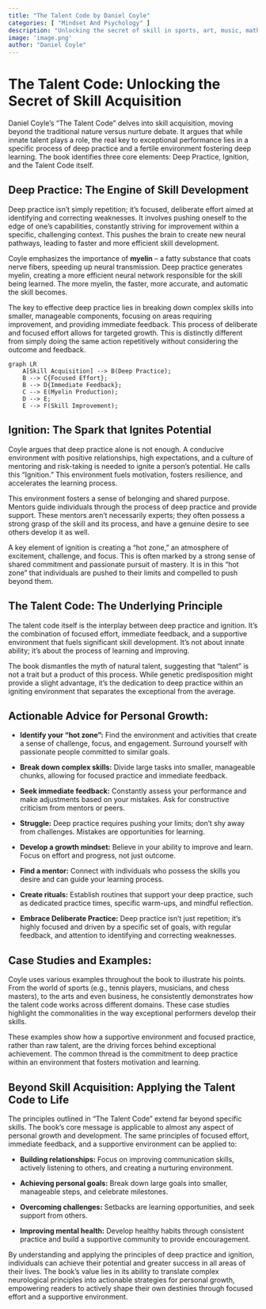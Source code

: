 ```yaml
---
title: "The Talent Code by Daniel Coyle"
categories: [ "Mindset And Psychology" ]
description: "Unlocking the secret of skill in sports, art, music, math, and more"
image: 'image.png'
author: "Daniel Coyle"
---
```

# The Talent Code: Unlocking the Secret of Skill Acquisition

Daniel Coyle's "The Talent Code" delves into skill acquisition, moving beyond the traditional nature versus nurture debate.  It argues that while innate talent plays a role, the real key to exceptional performance lies in a specific process of deep practice and a fertile environment fostering deep learning.  The book identifies three core elements: Deep Practice, Ignition, and the Talent Code itself.


## Deep Practice: The Engine of Skill Development

Deep practice isn't simply repetition; it's focused, deliberate effort aimed at identifying and correcting weaknesses. It involves pushing oneself to the edge of one's capabilities, constantly striving for improvement within a specific, challenging context. This pushes the brain to create new neural pathways, leading to faster and more efficient skill development.

Coyle emphasizes the importance of **myelin** – a fatty substance that coats nerve fibers, speeding up neural transmission.  Deep practice generates myelin, creating a more efficient neural network responsible for the skill being learned.  The more myelin, the faster, more accurate, and automatic the skill becomes.

The key to effective deep practice lies in breaking down complex skills into smaller, manageable components, focusing on areas requiring improvement, and providing immediate feedback.  This process of deliberate and focused effort allows for targeted growth.  This is distinctly different from simply doing the same action repetitively without considering the outcome and feedback.

```mermaid
graph LR
    A[Skill Acquisition] --> B(Deep Practice);
    B --> C{Focused Effort};
    B --> D{Immediate Feedback};
    C --> E(Myelin Production);
    D --> E;
    E --> F(Skill Improvement);
```

## Ignition: The Spark that Ignites Potential

Coyle argues that deep practice alone is not enough. A conducive environment with positive relationships, high expectations, and a culture of mentoring and risk-taking is needed to ignite a person's potential. He calls this "Ignition." This environment fuels motivation, fosters resilience, and accelerates the learning process.

This environment fosters a sense of belonging and shared purpose. Mentors guide individuals through the process of deep practice and provide support. These mentors aren't necessarily experts; they often possess a strong grasp of the skill and its process, and have a genuine desire to see others develop it as well.

A key element of ignition is creating a “hot zone,” an atmosphere of excitement, challenge, and focus. This is often marked by a strong sense of shared commitment and passionate pursuit of mastery. It is in this “hot zone” that individuals are pushed to their limits and compelled to push beyond them.

## The Talent Code:  The Underlying Principle

The talent code itself is the interplay between deep practice and ignition.  It's the combination of focused effort, immediate feedback, and a supportive environment that fuels significant skill development.  It's not about innate ability; it's about the process of learning and improving.

The book dismantles the myth of natural talent, suggesting that "talent" is not a trait but a product of this process. While genetic predisposition might provide a slight advantage, it's the dedication to deep practice within an igniting environment that separates the exceptional from the average.

## Actionable Advice for Personal Growth:

* **Identify your "hot zone":** Find the environment and activities that create a sense of challenge, focus, and engagement.  Surround yourself with passionate people committed to similar goals.

* **Break down complex skills:** Divide large tasks into smaller, manageable chunks, allowing for focused practice and immediate feedback.


* **Seek immediate feedback:**  Constantly assess your performance and make adjustments based on your mistakes.  Ask for constructive criticism from mentors or peers.

* **Struggle:** Deep practice requires pushing your limits; don't shy away from challenges.  Mistakes are opportunities for learning.

* **Develop a growth mindset:** Believe in your ability to improve and learn.  Focus on effort and progress, not just outcome.

* **Find a mentor:** Connect with individuals who possess the skills you desire and can guide your learning process.


* **Create rituals:** Establish routines that support your deep practice, such as dedicated practice times, specific warm-ups, and mindful reflection.

* **Embrace Deliberate Practice:** Deep practice isn't just repetition; it's highly focused and driven by a specific set of goals, with regular feedback, and attention to identifying and correcting weaknesses.


## Case Studies and Examples:

Coyle uses various examples throughout the book to illustrate his points.  From the world of sports (e.g., tennis players, musicians, and chess masters), to the arts and even business, he consistently demonstrates how the talent code works across different domains.  These case studies highlight the commonalities in the way exceptional performers develop their skills.

These examples show how a supportive environment and focused practice, rather than raw talent, are the driving forces behind exceptional achievement.  The common thread is the commitment to deep practice within an environment that fosters motivation and learning.

##  Beyond Skill Acquisition:  Applying the Talent Code to Life

The principles outlined in "The Talent Code" extend far beyond specific skills.  The book's core message is applicable to almost any aspect of personal growth and development. The same principles of focused effort, immediate feedback, and a supportive environment can be applied to:

* **Building relationships:**  Focus on improving communication skills, actively listening to others, and creating a nurturing environment.

* **Achieving personal goals:** Break down large goals into smaller, manageable steps, and celebrate milestones.

* **Overcoming challenges:** Setbacks are learning opportunities, and seek support from others.

* **Improving mental health:** Develop healthy habits through consistent practice and build a supportive community to provide encouragement.


By understanding and applying the principles of deep practice and ignition, individuals can achieve their potential and greater success in all areas of their lives.  The book's value lies in its ability to translate complex neurological principles into actionable strategies for personal growth, empowering readers to actively shape their own destinies through focused effort and a supportive environment.

